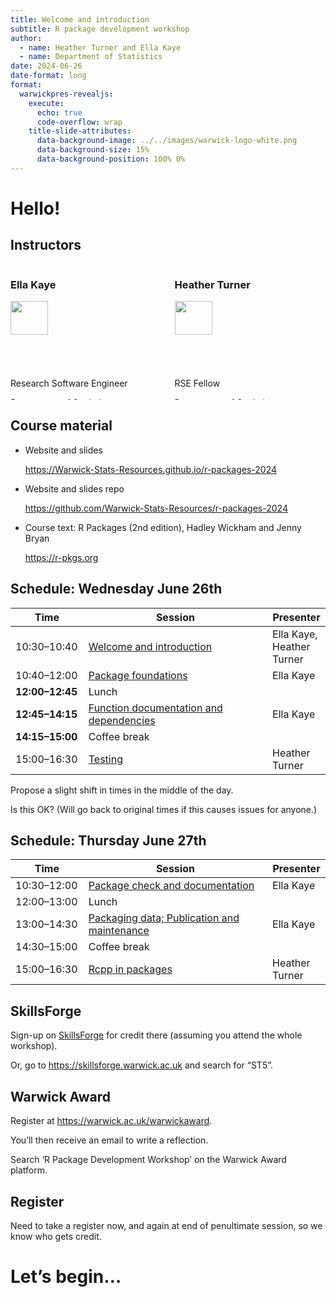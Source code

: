 ```yaml
---
title: Welcome and introduction
subtitle: R package development workshop
author: 
  - name: Heather Turner and Ella Kaye
  - name: Department of Statistics
date: 2024-06-26
date-format: long
format: 
  warwickpres-revealjs:
    execute:
      echo: true
      code-overflow: wrap
    title-slide-attributes: 
      data-background-image: ../../images/warwick-logo-white.png
      data-background-size: 15%
      data-background-position: 100% 0%
---
```


# Hello! {.inverse .center-h}

## Instructors

:::: {.columns}

::: {.column width="50%"}
### Ella Kaye

![](images/ellakaye.jpeg){width=50%}

:::{.smaller80}
Research Software Engineer 

Department of Statistics

University of Warwick

<https://warwick.ac.uk/ellakaye>
:::
:::

::: {.column width="50%"}
### Heather Turner

![](images/heatherturner.jpeg){width=50%}

:::{.smaller80}
RSE Fellow

Department of Statistics

University of Warwick

<https://warwick.ac.uk/heatherturner>
:::

:::

::::


## Course material

- Website and slides 
  
  <https://Warwick-Stats-Resources.github.io/r-packages-2024>
  
- Website and slides repo

  <https://github.com/Warwick-Stats-Resources/r-packages-2024>
  
- Course text: R Packages (2nd edition), Hadley Wickham and Jenny Bryan

  <https://r-pkgs.org>
  
## Schedule: Wednesday June 26th

:::{.smaller75}
| Time         | Session                           | Presenter |
|--------------|-----------------------------------|-----------|
| 10:30--10:40 | [Welcome and introduction](../../content/01-welcome/index.qmd) | Ella Kaye, Heather Turner |
| 10:40--12:00 | [Package foundations](../../content/02-package-foundations/index.qmd)   | Ella Kaye |
| **12:00--12:45** | Lunch                             | |
| **12:45--14:15** | [Function documentation and dependencies](../../content/03-documentation/index.qmd)         | Ella Kaye |
| **14:15--15:00** | Coffee break                      | |
| 15:00--16:30 | [Testing](../../content/04-testing/index.qmd)               | Heather Turner |
:::

:::{.callout-note}
Propose a slight shift in times in the middle of the day.

Is this OK? (Will go back to original times if this causes issues for anyone.)
:::

## Schedule: Thursday June 27th 

:::{.smaller75}
| Time         | Session                           | Presenter |
|--------------|-----------------------------------|-----------|
| 10:30--12:00 | [Package check and documentation](../../content/05-check-package-documentation/index.qmd)   | Ella Kaye |
| 12:00--13:00 | Lunch                             | |
| 13:00--14:30 | [Packaging data; Publication and maintenance](../../content/06-data-publication-maintenance/index.qmd)         | Ella Kaye |
| 14:30--15:00 | Coffee break                      | |
| 15:00--16:30 | [Rcpp in packages](../../content/07-Rcpp-packages/index.qmd)     | Heather Turner |
:::

## SkillsForge

Sign-up on [SkillsForge](https://skillsforge.warwick.ac.uk/warwick/#he/dev/eventDetails,;em,providerCode=ST,providerOrgAlias=warwick,number=5,;) for credit there (assuming you attend the whole workshop).

Or, go to <https://skillsforge.warwick.ac.uk> and search for "ST5".

## Warwick Award

Register at <https://warwick.ac.uk/warwickaward>.

You'll then receive an email to write a reflection.

Search 'R Package Development Workshop' on the Warwick Award platform.

## Register

Need to take a register now, and again at end of penultimate session, so we know who gets credit.

# Let's begin... {.inverse .center-h}


```{=html}
<!-- needs to be last chunk of presentation otherwise creates an extra slide -->
<!-- requires Quarto v1.3 -->
<!-- tint80 for border, tint20 for title -->
<!-- this should hopefully no longer be necessary in a future version of Quarto -->
<!-- https://github.com/quarto-dev/quarto-cli/issues/5038 -->
<style type="text/css">
div.callout-note {
  border-left-color: #00A9CE !important;
}

div.callout-note.callout-style-default .callout-title {
  background-color: #B3E5F0 !important;
}

div.callout-warning {
  border-left-color: #CB333B !important;
}

div.callout-warning.callout-style-default .callout-title {
  background-color: #EEC3C3 !important;
}

div.callout-tip {
  border-left-color: #6DCDB8 !important;
}

div.callout-tip.callout-style-default .callout-title {
  background-color: #D3F0EB !important;
}

div.callout-important {
  border-left-color: #F1BE48 !important;
}

div.callout-important.callout-style-default .callout-title {
  background-color: #FAECC8 !important;
}

div.callout-caution {
  border-left-color: #E87722 !important;
}

div.callout-caution.callout-style-default .callout-title {
  background-color: #F8D5BC !important;
}
</style>
```
